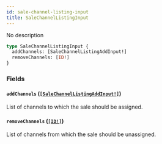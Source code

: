 ```yaml
---
id: sale-channel-listing-input
title: SaleChannelListingInput
---
```


No description

```graphql
type SaleChannelListingInput {
  addChannels: [SaleChannelListingAddInput!]
  removeChannels: [ID!]
}
```

### Fields

#### `addChannels` ([`[SaleChannelListingAddInput!]`](/developer/api-reference/inputs/sale-channel-listing-add-input))

List of channels to which the sale should be assigned.

#### `removeChannels` ([`[ID!]`](/developer/api-reference/scalars/id))

List of channels from which the sale should be unassigned.
